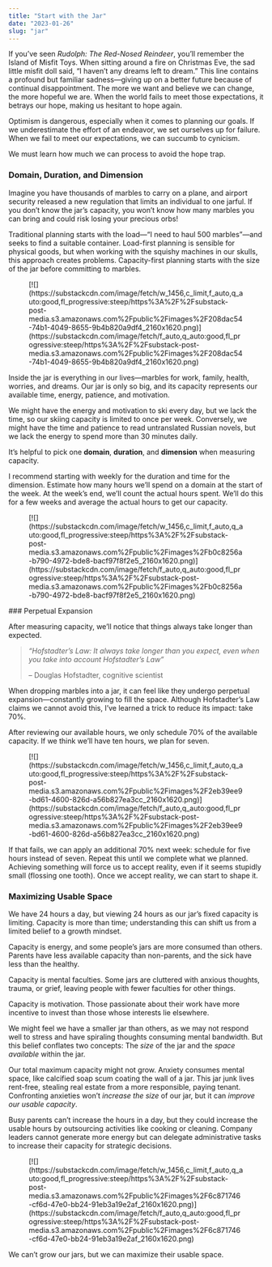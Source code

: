 ```yaml
---
title: "Start with the Jar"
date: "2023-01-26"
slug: "jar"
---
```


If you’ve seen *Rudolph: The Red-Nosed Reindeer*, you’ll remember the Island of Misfit Toys. When sitting around a fire on Christmas Eve, the sad little misfit doll said, “I haven’t any dreams left to dream.” This line contains a profound but familiar sadness—giving up on a better future because of continual disappointment. The more we want and believe we can change, the more hopeful we are. When the world fails to meet those expectations, it betrays our hope, making us hesitant to hope again.

Optimism is dangerous, especially when it comes to planning our goals. If we underestimate the effort of an endeavor, we set ourselves up for failure. When we fail to meet our expectations, we can succumb to cynicism.

We must learn how much we can process to avoid the hope trap.

### Domain, Duration, and Dimension

Imagine you have thousands of marbles to carry on a plane, and airport security released a new regulation that limits an individual to one jarful. If you don’t know the jar’s capacity, you won’t know how many marbles you can bring and could risk losing your precious orbs!

Traditional planning starts with the load—“I need to haul 500 marbles”—and seeks to find a suitable container. Load-first planning is sensible for physical goods, but when working with the squishy machines in our skulls, this approach creates problems. Capacity-first planning starts with the size of the jar before committing to marbles.

<figure class="wp-block-image">[![](https://substackcdn.com/image/fetch/w_1456,c_limit,f_auto,q_auto:good,fl_progressive:steep/https%3A%2F%2Fsubstack-post-media.s3.amazonaws.com%2Fpublic%2Fimages%2F208dac54-74b1-4049-8655-9b4b820a9df4_2160x1620.png)](https://substackcdn.com/image/fetch/f_auto,q_auto:good,fl_progressive:steep/https%3A%2F%2Fsubstack-post-media.s3.amazonaws.com%2Fpublic%2Fimages%2F208dac54-74b1-4049-8655-9b4b820a9df4_2160x1620.png)</figure>Inside the jar is everything in our lives—marbles for work, family, health, worries, and dreams. Our jar is only so big, and its capacity represents our available time, energy, patience, and motivation.

We might have the energy and motivation to ski every day, but we lack the time, so our skiing capacity is limited to once per week. Conversely, we might have the time and patience to read untranslated Russian novels, but we lack the energy to spend more than 30 minutes daily.

It’s helpful to pick one **domain**, **duration**, and **dimension** when measuring capacity.

I recommend starting with weekly for the duration and time for the dimension. Estimate how many hours we’ll spend on a domain at the start of the week. At the week’s end, we’ll count the actual hours spent. We’ll do this for a few weeks and average the actual hours to get our capacity.

<figure class="wp-block-image">[![](https://substackcdn.com/image/fetch/w_1456,c_limit,f_auto,q_auto:good,fl_progressive:steep/https%3A%2F%2Fsubstack-post-media.s3.amazonaws.com%2Fpublic%2Fimages%2Fb0c8256a-b790-4972-bde8-bacf97f8f2e5_2160x1620.png)](https://substackcdn.com/image/fetch/f_auto,q_auto:good,fl_progressive:steep/https%3A%2F%2Fsubstack-post-media.s3.amazonaws.com%2Fpublic%2Fimages%2Fb0c8256a-b790-4972-bde8-bacf97f8f2e5_2160x1620.png)</figure>### Perpetual Expansion

After measuring capacity, we’ll notice that things always take longer than expected.

> *“Hofstadter’s Law: It always take longer than you expect, even when you take into account Hofstadter’s Law”*
> 
> – Douglas Hofstadter, cognitive scientist

When dropping marbles into a jar, it can feel like they undergo perpetual expansion—constantly growing to fill the space. Although Hofstadter’s Law claims we cannot avoid this, I’ve learned a trick to reduce its impact: take 70%.

After reviewing our available hours, we only schedule 70% of the available capacity. If we think we’ll have ten hours, we plan for seven.

<figure class="wp-block-image">[![](https://substackcdn.com/image/fetch/w_1456,c_limit,f_auto,q_auto:good,fl_progressive:steep/https%3A%2F%2Fsubstack-post-media.s3.amazonaws.com%2Fpublic%2Fimages%2F2eb39ee9-bd61-4600-826d-a56b827ea3cc_2160x1620.png)](https://substackcdn.com/image/fetch/f_auto,q_auto:good,fl_progressive:steep/https%3A%2F%2Fsubstack-post-media.s3.amazonaws.com%2Fpublic%2Fimages%2F2eb39ee9-bd61-4600-826d-a56b827ea3cc_2160x1620.png)</figure>If that fails, we can apply an additional 70% next week: schedule for five hours instead of seven. Repeat this until we complete what we planned. Achieving something will force us to accept reality, even if it seems stupidly small (flossing one tooth). Once we accept reality, we can start to shape it.

### Maximizing Usable Space

We have 24 hours a day, but viewing 24 hours as our jar’s fixed capacity is limiting. Capacity is more than time; understanding this can shift us from a limited belief to a growth mindset.

Capacity is energy, and some people’s jars are more consumed than others. Parents have less available capacity than non-parents, and the sick have less than the healthy.

Capacity is mental faculties. Some jars are cluttered with anxious thoughts, trauma, or grief, leaving people with fewer faculties for other things.

Capacity is motivation. Those passionate about their work have more incentive to invest than those whose interests lie elsewhere.

We might feel we have a smaller jar than others, as we may not respond well to stress and have spiraling thoughts consuming mental bandwidth. But this belief conflates two concepts: The *size* of the jar and the *space available* within the jar.

Our total maximum capacity might not grow. Anxiety consumes mental space, like calcified soap scum coating the wall of a jar. This jar junk lives rent-free, stealing real estate from a more responsible, paying tenant. Confronting anxieties won’t *increase the size* of our jar, but it can *improve our usable capacity*.

Busy parents can’t increase the hours in a day, but they could increase the usable hours by outsourcing activities like cooking or cleaning. Company leaders cannot generate more energy but can delegate administrative tasks to increase their capacity for strategic decisions.

<figure class="wp-block-image">[![](https://substackcdn.com/image/fetch/w_1456,c_limit,f_auto,q_auto:good,fl_progressive:steep/https%3A%2F%2Fsubstack-post-media.s3.amazonaws.com%2Fpublic%2Fimages%2F6c871746-cf6d-47e0-bb24-91eb3a19e2af_2160x1620.png)](https://substackcdn.com/image/fetch/f_auto,q_auto:good,fl_progressive:steep/https%3A%2F%2Fsubstack-post-media.s3.amazonaws.com%2Fpublic%2Fimages%2F6c871746-cf6d-47e0-bb24-91eb3a19e2af_2160x1620.png)</figure>We can’t grow our jars, but we can maximize their usable space.
